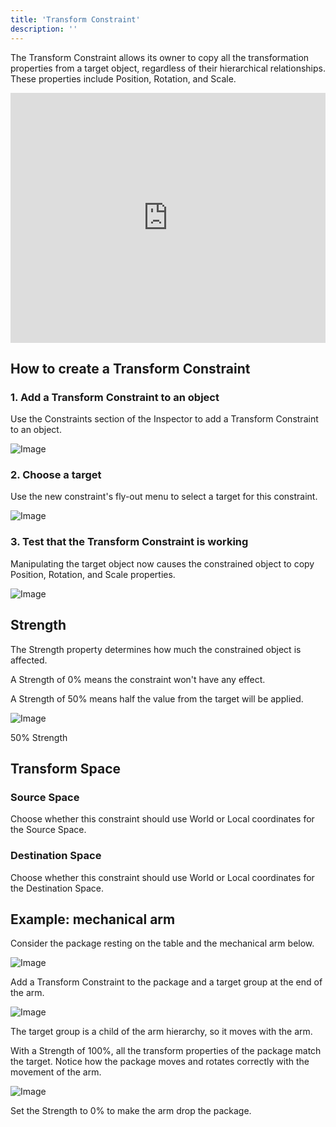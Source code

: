 ```yaml
---
title: 'Transform Constraint'
description: ''
---
```


The Transform Constraint allows its owner to copy all the transformation properties from a target object, regardless of their hierarchical relationships. These properties include Position, Rotation, and Scale.

<iframe width="100%" height="400" src="https://www.youtube.com/embed/pJfWNtVBrvM?si=y4ZHHIizreYLEiu7" title="YouTube video player" frameborder="0" allow="accelerometer; autoplay; clipboard-write; encrypted-media; gyroscope; picture-in-picture; web-share" referrerpolicy="strict-origin-when-cross-origin" allowfullscreen></iframe>

## How to create a Transform Constraint 

### 1. Add a Transform Constraint to an object 

Use the Constraints section of the Inspector to add a Transform Constraint to an object.

![Image](https://ucarecdn.com/17a0bf31-0430-46cd-9980-2650a08a27cb/)

### 2. Choose a target 

Use the new constraint's fly-out menu to select a target for this constraint.

![Image](https://ucarecdn.com/c5320720-2332-4c4a-8784-cda0aee1423b/)

### 3. Test that the Transform Constraint is working 

Manipulating the target object now causes the constrained object to copy Position, Rotation, and Scale properties.

![Image](https://ucarecdn.com/ced5a14f-0add-4300-bdee-2738983c46b3/)

## Strength 

The Strength property determines how much the constrained object is affected.

A Strength of 0% means the constraint won't have any effect.

A Strength of 50% means half the value from the target will be applied.

![Image](https://ucarecdn.com/73b4a724-6707-4cd0-80a0-5e6813327a5a/)

50% Strength

## Transform Space 

### Source Space 

Choose whether this constraint should use World or Local coordinates for the Source Space.

### Destination Space 

Choose whether this constraint should use World or Local coordinates for the Destination Space.

## Example: mechanical arm 

Consider the package resting on the table and the mechanical arm below.

![Image](https://ucarecdn.com/6c362145-62a9-4af2-8986-5751d1846cc7/)

Add a Transform Constraint to the package and a target group at the end of the arm.

![Image](https://ucarecdn.com/86ac428d-ed87-4846-b448-4504214ed127/)

The target group is a child of the arm hierarchy, so it moves with the arm.

With a Strength of 100%, all the transform properties of the package match the target. Notice how the package moves and rotates correctly with the movement of the arm.

![Image](https://ucarecdn.com/411ce58c-031c-4f34-88c4-a7f40a5efbc0/)

Set the Strength to 0% to make the arm drop the package.